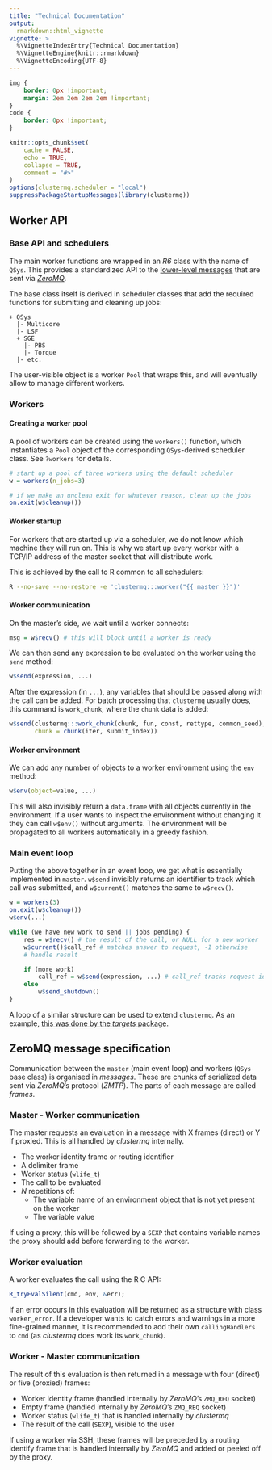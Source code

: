 ```yaml
---
title: "Technical Documentation"
output:
  rmarkdown::html_vignette
vignette: >
  %\VignetteIndexEntry{Technical Documentation}
  %\VignetteEngine{knitr::rmarkdown}
  %\VignetteEncoding{UTF-8}
---
```


```css
img {
    border: 0px !important;
    margin: 2em 2em 2em 2em !important;
}
code {
    border: 0px !important;
}
```

```r
knitr::opts_chunk$set(
    cache = FALSE,
    echo = TRUE,
    collapse = TRUE,
    comment = "#>"
)
options(clustermq.scheduler = "local")
suppressPackageStartupMessages(library(clustermq))
```

## Worker API

### Base API and schedulers

The main worker functions are wrapped in an _R6_ class with the name of `QSys`.
This provides a standardized API to the [lower-level
messages](https://mschubert.github.io/clustermq/articles/technicaldocs.html#zeromq-message-specification)
that are sent via [_ZeroMQ_](https://zeromq.org/).

The base class itself is derived in scheduler classes that add the required
functions for submitting and cleaning up jobs:

```
+ QSys
  |- Multicore
  |- LSF
  + SGE
    |- PBS
    |- Torque
  |- etc.
```

The user-visible object is a worker `Pool` that wraps this, and will eventually
allow to manage different workers.

### Workers

#### Creating a worker pool

A pool of workers can be created using the `workers()` function, which
instantiates a `Pool` object of the corresponding `QSys`-derived scheduler
class. See `?workers` for details.

```r
# start up a pool of three workers using the default scheduler
w = workers(n_jobs=3)

# if we make an unclean exit for whatever reason, clean up the jobs
on.exit(w$cleanup())
```

#### Worker startup

For workers that are started up via a scheduler, we do not know which machine
they will run on. This is why we start up every worker with a TCP/IP address of
the master socket that will distribute work.

This is achieved by the call to R common to all schedulers:

```sh
R --no-save --no-restore -e 'clustermq:::worker("{{ master }}")'
```

#### Worker communication

On the master's side, we wait until a worker connects:

```r
msg = w$recv() # this will block until a worker is ready
```

We can then send any expression to be evaluated on the worker using the `send`
method:

```r
w$send(expression, ...)
```

After the expression (in `...`), any variables that should be passed along with
the call can be added. For batch processing that `clustermq` usually does, this
command is `work_chunk`, where the `chunk` data is added:

```r
w$send(clustermq:::work_chunk(chunk, fun, const, rettype, common_seed),
       chunk = chunk(iter, submit_index))
```

#### Worker environment

We can add any number of objects to a worker environment using the `env`
method:

```r
w$env(object=value, ...)
```

This will also invisibly return a `data.frame` with all objects currently in
the environment. If a user wants to inspect the environment without changing it
they can call `w$env()` without arguments. The environment will be propagated
to all workers automatically in a greedy fashion.

### Main event loop

Putting the above together in an event loop, we get what is essentially
implemented in `master`. `w$send` invisibly returns an identifier to track
which call was submitted, and `w$current()` matches the same to `w$recv()`.

```r
w = workers(3)
on.exit(w$cleanup())
w$env(...)

while (we have new work to send || jobs pending) {
    res = w$recv() # the result of the call, or NULL for a new worker
    w$current()$call_ref # matches answer to request, -1 otherwise
    # handle result

    if (more work)
        call_ref = w$send(expression, ...) # call_ref tracks request identity
    else
        w$send_shutdown()
}
```

A loop of a similar structure can be used to extend `clustermq`. As an example,
[this was done by the _targets_
package](https://github.com/ropensci/targets/blob/1.2.2/R/class_clustermq.R).

## ZeroMQ message specification

Communication between the `master` (main event loop) and workers (`QSys` base
class) is organised in _messages_. These are chunks of serialized data sent via
_ZeroMQ_'s protocol (_ZMTP_). The parts of each message are called *frames*.

### Master - Worker communication

The master requests an evaluation in a message with X frames (direct) or Y if
proxied. This is all handled by _clustermq_ internally.

* The worker identity frame or routing identifier
* A delimiter frame
* Worker status (`wlife_t`)
* The call to be evaluated
* _N_ repetitions of:
  * The variable name of an environment object that is not yet present on the
    worker
  * The variable value

If using a proxy, this will be followed by a `SEXP` that contains variable
names the proxy should add before forwarding to the worker.

### Worker evaluation

A worker evaluates the call using the R C API:

```r
R_tryEvalSilent(cmd, env, &err);
```

If an error occurs in this evaluation will be returned as a structure with
class `worker_error`. If a developer wants to catch errors and warnings in a
more fine-grained manner, it is recommended to add their own `callingHandlers`
to `cmd` (as _clustermq_ does work its `work_chunk`).

### Worker - Master communication

The result of this evaluation is then returned in a message with four (direct)
or five (proxied) frames:

* Worker identity frame (handled internally by _ZeroMQ_'s `ZMQ_REQ` socket)
* Empty frame (handled internally by _ZeroMQ_'s `ZMQ_REQ` socket)
* Worker status (`wlife_t`) that is handled internally by _clustermq_
* The result of the call (`SEXP`), visible to the user

If using a worker via SSH, these frames will be preceded by a routing identify
frame that is handled internally by _ZeroMQ_ and added or peeled off by the
proxy.
